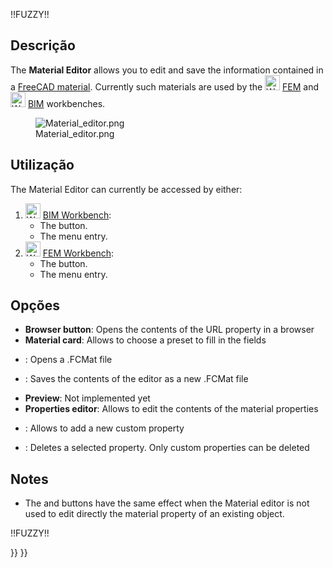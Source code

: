 <languages/>

!!FUZZY!!{{Docnav
|[[FEM_MaterialReinforced/pt-br|Material reforçado]]
|[[FEM_ElementGeometry1D/pt-br|Seção transversal da viga]]
|[[FEM_Workbench/pt-br|FEM]]
|IconL=FEM_MaterialReinforced.svg
|IconR=FEM_ElementGeometry1D.svg
|IconC=Workbench_FEM.svg
}}

{{VeryImportantMessage|THIS VERSION OF THE COMMAND IS OBSOLETE<br>
It was changed in {{VersionPlus|1.0}} and accesses [[Material_Edit|Material Edit]].}}

{{GuiCommandContainer|
{{GuiCommand
|Name=FEM MaterialEditor
|MenuLocation=Model → Materials → Material Editor
|Workbenches=[[FEM_Workbench|FEM]], [[BIM_Workbench|BIM]]
|Version=0.18
|SeeAlso=[[Arch_SetMaterial|Arch SetMaterial]], [[FEM_tutorial|FEM tutorial]]
}}
{{GuiCommandFemInfo
|Solvers=All
}}
}}

<span id="Description"></span>
==Descrição==

The '''Material Editor''' allows you to edit and save the information contained in a [[Material|FreeCAD material]]. Currently such materials are used by the [[Image:Workbench_FEM.svg|24px]] [[FEM_Workbench|FEM]] and [[Image:Workbench_BIM.svg|24px]] [[BIM_Workbench|BIM]] workbenches.

[[Image:Material editor.png]]

<span id="Usage"></span>
==Utilização== 

The Material Editor can currently be accessed by either:

# [[Image:Workbench_BIM.svg|24px]] [[BIM_Workbench|BIM Workbench]]:
#* The {{Button|[[Image:BIM_Material.svg|16px]] [[BIM_Material|Material]]}} button.
#* The menu {{MenuCommand|Manage → [[Image:BIM_Material.svg|16px]] Material}} entry.
# [[Image:Workbench_FEM.svg|24px]] [[FEM_Workbench|FEM Workbench]]:
#* The {{Button|[[Image:FEM_MaterialEditor.svg|16px]] [[FEM_MaterialEditor|Material Editor]]}} button.
#* The menu {{MenuCommand|Model → Materials → [[Image:FEM_MaterialEditor.svg|16px]] Material Editor}} entry.

<span id="Options"></span>
== Opções ==

* '''Browser button''': Opens the contents of the URL property in a browser
* '''Material card''':  Allows to choose a preset to fill in the fields
* {{Button|Open}}: Opens a .FCMat file
* {{Button|Save as}}: Saves the contents of the editor as a new .FCMat file
* '''Preview''':  Not implemented yet
* '''Properties editor''': Allows to edit the contents of the material properties
* {{Button|Add property}}: Allows to add a new custom property
* {{Button|Delete property}}: Deletes a selected property. Only custom properties can be deleted

== Notes ==

* The {{Button|OK}} and {{Button|Cancel}} buttons have the same effect when the Material editor is not used to edit directly the material property of an existing object.


!!FUZZY!!{{Docnav
|[[FEM_MaterialReinforced/pt-br|Material reforçado]]
|[[FEM_ElementGeometry1D/pt-br|Seção transversal da viga]]
|[[FEM_Workbench/pt-br|FEM]]
|IconL=FEM_MaterialReinforced.svg
|IconR=FEM_ElementGeometry1D.svg
|IconC=Workbench_FEM.svg
}}

{{FEM_Tools_navi{{#translation:}}}}
{{Userdocnavi{{#translation:}}}}